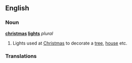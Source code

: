 ==English==

===Noun===
'''[[christmas]] [[light]]s''' ''plural'' 

# Lights used at [[Christmas]] to decorate a [[tree]], [[house]] etc.

===Translations===
{{top}}
{{mid}}
{{bottom}}
